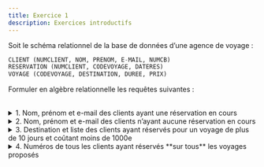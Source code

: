 ```yaml
---
title: Exercice 1
description: Exercices introductifs
---
```


Soit le schéma relationnel de la base de données d’une agence de voyage :

```sql wrap
CLIENT (NUMCLIENT, NOM, PRENOM, E-MAIL, NUMCB)
RESERVATION (NUMCLIENT, CODEVOYAGE, DATERES)
VOYAGE (CODEVOYAGE, DESTINATION, DUREE, PRIX)
```

Formuler en algèbre relationnelle les requêtes suivantes :

<br/>

<details>
<summary>1. Nom, prénom et e-mail des clients ayant une réservation en cours</summary>

```sql wrap
R1 = CLIENT (CLIENT.NUMCLIENT = RESERVATION.NUMCLIENT) x RESERVATION 
R2 = R1: (DATERES ≥  "aujourd’hui") 
R3 = R2[NOM, PRENOM, E-MAIL]
```
</details>

<details>
<summary>2. Nom, prénom et e-mail des clients n’ayant aucune réservation en cours</summary>

```sql wrap
R4 = (CLIENT - R2[NUMCLIENT, NOM, PRENOM, E-MAIL, NUMCB]) [NOM, PRENOM, E-MAIL]
```
</details>

<details>
<summary>3. Destination et liste des clients ayant réservés pour un voyage de plus de 10 jours et coûtant moins de 1000e</summary>

```sql wrap
R5 = (RESERVATION (RESERVATION.CODEVOYAGE = VOYAGE.CODEVOYAGE) x VOYAGE) : (DUREE > 10 ∧  PRIX < 1000)
R6 = (CLIENT (CLIENT.NUMCLIENT = RESERVATION.NUMCLIENT) x R5)
R7 = R6 [DESTINATION, NOM, PRENOM, E-MAIL]
```
</details>


<details>
<summary>4. Numéros de tous les clients ayant réservés **sur tous** les voyages proposés</summary>

```sql wrap
R8 = RESERVATION[NUMCLIENT, CODEVOYAGE] / VOYAGE[CODEVOYAGE]
```
</details>
